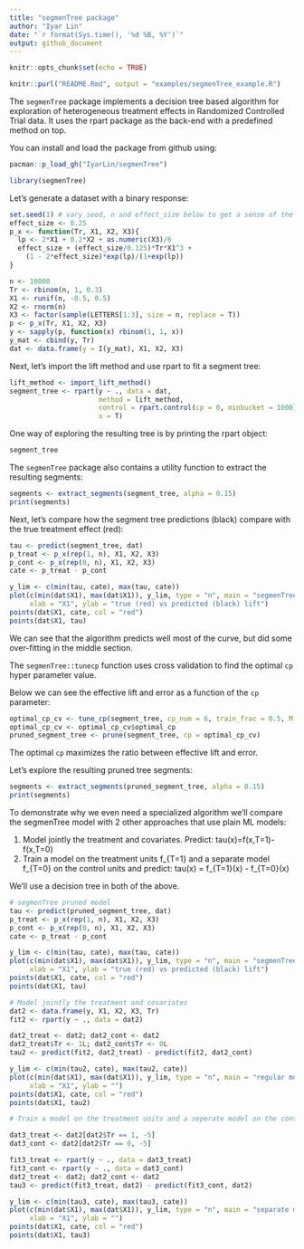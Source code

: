 ```yaml
---
title: "segmenTree package"
author: "Iyar Lin"
date: "`r format(Sys.time(), '%d %B, %Y')`"
output: github_document
---
```


```r
knitr::opts_chunk$set(echo = TRUE)
```

```r
knitr::purl("README.Rmd", output = "examples/segmenTree_example.R")
```
The `segmenTree` package implements a decision tree based algorithm for exploration of heterogeneous treatment effects in Randomized Controlled Trial data. It uses the rpart package as the back-end with a predefined method on top.

You can install and load the package from github using:

```r
pacman::p_load_gh("IyarLin/segmenTree")
```

```r
library(segmenTree)
```

Let's generate a dataset with a binary response:

```r
set.seed(1) # vary seed, n and effect_size below to get a sense of the model performance sensetivity
effect_size <- 0.25
p_x <- function(Tr, X1, X2, X3){
  lp <- 2*X1 + 0.2*X2 + as.numeric(X3)/6
  effect_size + (effect_size/0.125)*Tr*X1^3 + 
    (1 - 2*effect_size)*exp(lp)/(1+exp(lp))
}

n <- 10000
Tr <- rbinom(n, 1, 0.3)
X1 <- runif(n, -0.5, 0.5)
X2 <- rnorm(n)
X3 <- factor(sample(LETTERS[1:3], size = n, replace = T))
p <- p_x(Tr, X1, X2, X3)
y <- sapply(p, function(x) rbinom(1, 1, x))
y_mat <- cbind(y, Tr)
dat <- data.frame(y = I(y_mat), X1, X2, X3)
```

Next, let's import the lift method and use rpart to fit a segment tree:

```r
lift_method <- import_lift_method()
segment_tree <- rpart(y ~ ., data = dat,
                      method = lift_method, 
                      control = rpart.control(cp = 0, minbucket = 1000),
                      x = T)
```

One way of exploring the resulting tree is by printing the rpart object:

```r
segment_tree
```

The `segmenTree` package also contains a utility function to extract the resulting segments:

```r
segments <- extract_segments(segment_tree, alpha = 0.15)
print(segments)
```

Next, let's compare how the segment tree predictions (black) compare with the true treatment effect (red):

```r
tau <- predict(segment_tree, dat)
p_treat <- p_x(rep(1, n), X1, X2, X3)
p_cont <- p_x(rep(0, n), X1, X2, X3)
cate <- p_treat - p_cont

y_lim <- c(min(tau, cate), max(tau, cate))
plot(c(min(dat$X1), max(dat$X1)), y_lim, type = "n", main = "segmenTree",
     xlab = "X1", ylab = "true (red) vs predicted (black) lift")
points(dat$X1, cate, col = "red")
points(dat$X1, tau)
```

We can see that the algorithm predicts well most of the curve, but did some over-fitting in the middle section.

The `segmenTree::tunecp` function uses cross validation to find the optimal `cp` hyper parameter value.

Below we can see the effective lift and error as a function of the `cp` parameter:

```r
optimal_cp_cv <- tune_cp(segment_tree, cp_num = 6, train_frac = 0.5, M = 100)
optimal_cp_cv <- optimal_cp_cv$optimal_cp
pruned_segment_tree <- prune(segment_tree, cp = optimal_cp_cv)
```

The optimal `cp` maximizes the ratio between effective lift and error.

Let's explore the resulting pruned tree segments:

```r
segments <- extract_segments(pruned_segment_tree, alpha = 0.15)
print(segments)
```

To demonstrate why we even need a specialized algorithm we'll compare the segmenTree model with 2 other approaches that use plain ML models:

1. Model jointly the treatment and covariates. Predict: tau(x)=f(x,T=1)-f(x,T=0)  
1. Train a model on the treatment units f_{T=1} and a separate model f_{T=0} on the control units and predict: tau(x) = f_{T=1}(x) - f_{T=0}(x)  

We'll use a decision tree in both of the above.

```r
# segmenTree pruned model
tau <- predict(pruned_segment_tree, dat)
p_treat <- p_x(rep(1, n), X1, X2, X3)
p_cont <- p_x(rep(0, n), X1, X2, X3)
cate <- p_treat - p_cont

y_lim <- c(min(tau, cate), max(tau, cate))
plot(c(min(dat$X1), max(dat$X1)), y_lim, type = "n", main = "segmenTree",
     xlab = "X1", ylab = "true (red) vs predicted (black) lift")
points(dat$X1, cate, col = "red")
points(dat$X1, tau)

# Model jointly the treatment and covariates
dat2 <- data.frame(y, X1, X2, X3, Tr)
fit2 <- rpart(y ~ ., data = dat2)

dat2_treat <- dat2; dat2_cont <- dat2
dat2_treat$Tr <- 1L; dat2_cont$Tr <- 0L
tau2 <- predict(fit2, dat2_treat) - predict(fit2, dat2_cont)

y_lim <- c(min(tau2, cate), max(tau2, cate))
plot(c(min(dat$X1), max(dat$X1)), y_lim, type = "n", main = "regular model",
     xlab = "X1", ylab = "")
points(dat$X1, cate, col = "red")
points(dat$X1, tau2)

# Train a model on the treatment units and a seperate model on the control units

dat3_treat <- dat2[dat2$Tr == 1, -5]
dat3_cont <- dat2[dat2$Tr == 0, -5]

fit3_treat <- rpart(y ~ ., data = dat3_treat)
fit3_cont <- rpart(y ~ ., data = dat3_cont)
dat2_treat <- dat2; dat2_cont <- dat2
tau3 <- predict(fit3_treat, dat2) - predict(fit3_cont, dat2)

y_lim <- c(min(tau3, cate), max(tau3, cate))
plot(c(min(dat$X1), max(dat$X1)), y_lim, type = "n", main = "separate models",
     xlab = "X1", ylab = "")
points(dat$X1, cate, col = "red")
points(dat$X1, tau3)
```
